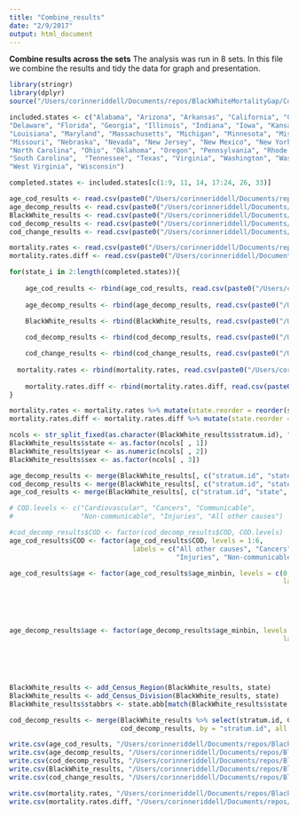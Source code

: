 ```yaml
---
title: "Combine_results"
date: "2/9/2017"
output: html_document
---
```


**Combine results across the sets**
The analysis was run in 8 sets. In this file we combine the results and tidy the data for graph and presentation.

```r
library(stringr)
library(dplyr)
source("/Users/corinneriddell/Documents/repos/BlackWhiteMortalityGap/Code/life_expectancy_functions.R")
```

```r
included.states <- c("Alabama", "Arizona", "Arkansas", "California", "Colorado", "Connecticut",
"Delaware", "Florida", "Georgia", "Illinois", "Indiana", "Iowa", "Kansas", "Kentucky",
"Louisiana", "Maryland", "Massachusetts", "Michigan", "Minnesota", "Mississippi",   
"Missouri", "Nebraska", "Nevada", "New Jersey", "New Mexico", "New York",
"North Carolina", "Ohio", "Oklahoma", "Oregon", "Pennsylvania", "Rhode Island",
"South Carolina",  "Tennessee", "Texas", "Virginia", "Washington", "Washington DC",
"West Virginia", "Wisconsin") 

completed.states <- included.states[c(1:9, 11, 14, 17:24, 26, 33)]
```

```r
age_cod_results <- read.csv(paste0("/Users/corinneriddell/Documents/repos/BlackWhiteMortalityGap/Results/age_cod_", completed.states[1], ".csv"))
age_decomp_results <- read.csv(paste0("/Users/corinneriddell/Documents/repos/BlackWhiteMortalityGap/Results/age_decomp_", completed.states[1], ".csv"))
BlackWhite_results <- read.csv(paste0("/Users/corinneriddell/Documents/repos/BlackWhiteMortalityGap/Results/BlackWhite_", completed.states[1], ".csv"))
cod_decomp_results <- read.csv(paste0("/Users/corinneriddell/Documents/repos/BlackWhiteMortalityGap/Results/cod_marginal_", completed.states[1], ".csv"))
cod_change_results <- read.csv(paste0("/Users/corinneriddell/Documents/repos/BlackWhiteMortalityGap/Results/cod_change_", completed.states[1], ".csv"))

mortality.rates <- read.csv(paste0("/Users/corinneriddell/Documents/repos/BlackWhiteMortalityGap/Results/mortality_rates_", completed.states[1], ".csv"))
mortality.rates.diff <- read.csv(paste0("/Users/corinneriddell/Documents/repos/BlackWhiteMortalityGap/Results/mortality_rates_diff_", completed.states[1], ".csv"))

for(state_i in 2:length(completed.states)){
  
    age_cod_results <- rbind(age_cod_results, read.csv(paste0("/Users/corinneriddell/Documents/repos/BlackWhiteMortalityGap/Results/age_cod_", completed.states[state_i], ".csv")))
  
    age_decomp_results <- rbind(age_decomp_results, read.csv(paste0("/Users/corinneriddell/Documents/repos/BlackWhiteMortalityGap/Results/age_decomp_", completed.states[state_i], ".csv")))

    BlackWhite_results <- rbind(BlackWhite_results, read.csv(paste0("/Users/corinneriddell/Documents/repos/BlackWhiteMortalityGap/Results/BlackWhite_", completed.states[state_i], ".csv")))
  
    cod_decomp_results <- rbind(cod_decomp_results, read.csv(paste0("/Users/corinneriddell/Documents/repos/BlackWhiteMortalityGap/Results/cod_marginal_", completed.states[state_i], ".csv")))    

    cod_change_results <- rbind(cod_change_results, read.csv(paste0("/Users/corinneriddell/Documents/repos/BlackWhiteMortalityGap/Results/cod_change_", completed.states[state_i], ".csv")))    
    
  mortality.rates <- rbind(mortality.rates, read.csv(paste0("/Users/corinneriddell/Documents/repos/BlackWhiteMortalityGap/Results/mortality_rates_", completed.states[state_i], ".csv")))
  
    mortality.rates.diff <- rbind(mortality.rates.diff, read.csv(paste0("/Users/corinneriddell/Documents/repos/BlackWhiteMortalityGap/Results/mortality_rates_diff_", completed.states[state_i], ".csv")))
}

mortality.rates <- mortality.rates %>% mutate(state.reorder = reorder(state, as.numeric(Census_Division)))
mortality.rates.diff <- mortality.rates.diff %>% mutate(state.reorder = reorder(state, as.numeric(Census_Division)))
```

```r
ncols <- str_split_fixed(as.character(BlackWhite_results$stratum.id), "\\.", 3)
BlackWhite_results$state <- as.factor(ncols[ , 1])
BlackWhite_results$year <- as.numeric(ncols[ , 2])
BlackWhite_results$sex <- as.factor(ncols[ , 3])

age_decomp_results <- merge(BlackWhite_results[, c("stratum.id", "state", "year", "sex")], age_decomp_results, by = "stratum.id")
cod_decomp_results <- merge(BlackWhite_results[, c("stratum.id", "state", "year", "sex")], cod_decomp_results, by = "stratum.id")
age_cod_results <- merge(BlackWhite_results[, c("stratum.id", "state", "year", "sex")], age_cod_results, by = "stratum.id")

# COD.levels <- c("Cardiovascular", "Cancers", "Communicable", 
#                 "Non-communicable", "Injuries", "All other causes")

#cod_decomp_results$COD <- factor(cod_decomp_results$COD, COD.levels)
age_cod_results$COD <- factor(age_cod_results$COD, levels = 1:6, 
                               labels = c("All other causes", "Cancers", "Cardiovascular", "Communicable",
                                          "Injuries", "Non-communicable"))

age_cod_results$age <- factor(age_cod_results$age_minbin, levels = c(0, 1, seq(5, 85, by = 5)),
                                                                     labels = c("<1 year", "1-4 years", "5-9 years", "10-14 years", 
                                                                                "15-19 years", "20-24 years", "25-29 years", "30-34 years",
                                                                                "35-39 years", "40-44 years", "45-49 years", "50-54 years", 
                                                                                "55-59 years", "60-64 years", "65-69 years", "70-74 years", 
                                                                                "75-79 years", "80-84 years","85+ years"), ordered = T)

age_decomp_results$age <- factor(age_decomp_results$age_minbin, levels = c(0, 1, seq(5, 85, by = 5)),
                                                                     labels = c("<1 year", "1-4 years", "5-9 years", "10-14 years", 
                                                                                "15-19 years", "20-24 years", "25-29 years", "30-34 years",
                                                                                "35-39 years", "40-44 years", "45-49 years", "50-54 years", 
                                                                                "55-59 years", "60-64 years", "65-69 years", "70-74 years", 
                                                                                "75-79 years", "80-84 years","85+ years"), ordered = T)
```

```r
BlackWhite_results <- add_Census_Region(BlackWhite_results, state)
BlackWhite_results <- add_Census_Division(BlackWhite_results, state)
BlackWhite_results$stabbrs <- state.abb[match(BlackWhite_results$state, state.name)]

cod_decomp_results <- merge(BlackWhite_results %>% select(stratum.id, Census_Region, Census_Division, stabbrs), 
                            cod_decomp_results, by = "stratum.id", all.y = T)
```

```r
write.csv(age_cod_results, "/Users/corinneriddell/Documents/repos/BlackWhiteMortalityGap/Results/age_cod_results.csv")
write.csv(age_decomp_results, "/Users/corinneriddell/Documents/repos/BlackWhiteMortalityGap/Results/age_decomp_results.csv")
write.csv(cod_decomp_results, "/Users/corinneriddell/Documents/repos/BlackWhiteMortalityGap/Results/cod_decomp_results.csv")
write.csv(BlackWhite_results, "/Users/corinneriddell/Documents/repos/BlackWhiteMortalityGap/Results/BlackWhite_results.csv")
write.csv(cod_change_results, "/Users/corinneriddell/Documents/repos/BlackWhiteMortalityGap/Results/cod_change_results.csv")

write.csv(mortality.rates, "/Users/corinneriddell/Documents/repos/BlackWhiteMortalityGap/Results/mortality_rates_combined.csv")
write.csv(mortality.rates.diff, "/Users/corinneriddell/Documents/repos/BlackWhiteMortalityGap/Results/mortality_rates_diff_combined.csv")
```


